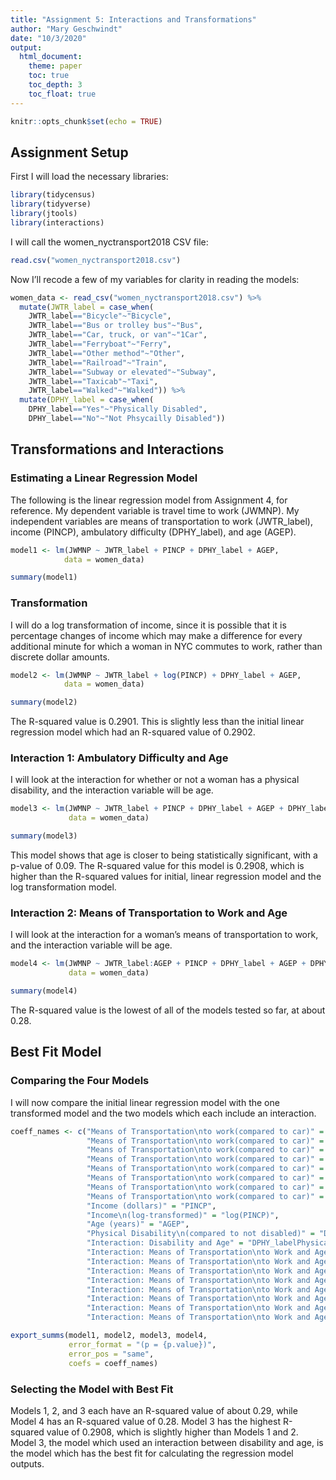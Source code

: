 ---
title: "Assignment 5: Interactions and Transformations"
author: "Mary Geschwindt"
date: "10/3/2020"
output:
  html_document:
    theme: paper
    toc: true
    toc_depth: 3
    toc_float: true
---

```{r setup, include=FALSE}
knitr::opts_chunk$set(echo = TRUE)
```

## Assignment Setup

First I will load the necessary libraries:

```{r message=FALSE, results='hide'}
library(tidycensus)
library(tidyverse)
library(jtools)
library(interactions)
```

I will call the women_nyctransport2018 CSV file:

```{r message=FALSE, results='hide'}
read.csv("women_nyctransport2018.csv")
```

Now I'll recode a few of my variables for clarity in reading the models:

```{r message=FALSE, results='hide'}
women_data <- read_csv("women_nyctransport2018.csv") %>%
  mutate(JWTR_label = case_when(
    JWTR_label=="Bicycle"~"Bicycle",
    JWTR_label=="Bus or trolley bus"~"Bus",
    JWTR_label=="Car, truck, or van"~"1Car",
    JWTR_label=="Ferryboat"~"Ferry",
    JWTR_label=="Other method"~"Other",
    JWTR_label=="Railroad"~"Train",
    JWTR_label=="Subway or elevated"~"Subway",
    JWTR_label=="Taxicab"~"Taxi",
    JWTR_label=="Walked"~"Walked")) %>%
  mutate(DPHY_label = case_when(
    DPHY_label=="Yes"~"Physically Disabled",
    DPHY_label=="No"~"Not Phsycailly Disabled"))
```

## Transformations and Interactions

### Estimating a Linear Regression Model

The following is the linear regression model from Assignment 4, for reference. My dependent variable is travel time to work (JWMNP). My independent variables are means of transportation to work (JWTR_label), income (PINCP), ambulatory difficulty (DPHY_label), and age (AGEP).

```{r}
model1 <- lm(JWMNP ~ JWTR_label + PINCP + DPHY_label + AGEP,
            data = women_data)

summary(model1)
```

### Transformation

I will do a log transformation of income, since it is possible that it is percentage changes of income which may make a difference for every additional minute for which a woman in NYC commutes to work, rather than discrete dollar amounts.

```{r}
model2 <- lm(JWMNP ~ JWTR_label + log(PINCP) + DPHY_label + AGEP,
            data = women_data)

summary(model2)
```

The R-squared value is 0.2901. This is slightly less than the initial linear regression model which had an R-squared value of 0.2902.

### Interaction 1: Ambulatory Difficulty and Age

I will look at the interaction for whether or not a woman has a physical disability, and the interaction variable will be age.

```{r}
model3 <- lm(JWMNP ~ JWTR_label + PINCP + DPHY_label + AGEP + DPHY_label:AGEP,
             data = women_data)

summary(model3)
```

This model shows that age is closer to being statistically significant, with a p-value of 0.09. The R-squared value for this model is 0.2908, which is higher than the R-squared values for initial, linear regression model and the log transformation model.

### Interaction 2: Means of Transportation to Work and Age

I will look at the interaction for a woman's means of transportation to work, and the interaction variable will be age.

```{r}
model4 <- lm(JWMNP ~ JWTR_label:AGEP + PINCP + DPHY_label + AGEP + DPHY_label,
             data = women_data)

summary(model4)
```

The R-squared value is the lowest of all of the models tested so far, at about 0.28.

## Best Fit Model

### Comparing the Four Models

I will now compare the initial linear regression model with the one transformed model and the two models which each include an interaction.

```{r}
coeff_names <- c("Means of Transportation\nto work(compared to car)" = "JWTR_labelBicycle",
                 "Means of Transportation\nto work(compared to car)" = "JWTR_labelBus",
                 "Means of Transportation\nto work(compared to car)" = "JWTR_labelFerry",
                 "Means of Transportation\nto work(compared to car)" = "JWTR_labelOther",
                 "Means of Transportation\nto work(compared to car)" = "JWTR_labelSubway",
                 "Means of Transportation\nto work(compared to car)" = "JWTR_labelTaxi",
                 "Means of Transportation\nto work(compared to car)" = "JWTR_labelTrain",
                 "Means of Transportation\nto work(compared to car)" = "JWTR_labelWalked",
                 "Income (dollars)" = "PINCP",
                 "Income\n(log-transformed)" = "log(PINCP)",
                 "Age (years)" = "AGEP",
                 "Physical Disability\n(compared to not disabled)" = "DPHY_labelPhysically Disabled",
                 "Interaction: Disability and Age" = "DPHY_labelPhysically Disabled:AGEP",
                 "Interaction: Means of Transportation\nto Work and Age" = "JWTR_labelBicycle:AGEP",
                 "Interaction: Means of Transportation\nto Work and Age" = "JWTR_labelBus:AGEP",
                 "Interaction: Means of Transportation\nto Work and Age" = "JWTR_labelFerry:AGEP",
                 "Interaction: Means of Transportation\nto Work and Age" = "JWTR_labelOther:AGEP",
                 "Interaction: Means of Transportation\nto Work and Age" = "JWTR_labelSubway:AGEP",
                 "Interaction: Means of Transportation\nto Work and Age" = "JWTR_labelTaxi:AGEP",
                 "Interaction: Means of Transportation\nto Work and Age" = "JWTR_labelTrain:AGEP",
                 "Interaction: Means of Transportation\nto Work and Age" = "JWTR_labelWalked:AGEP")

export_summs(model1, model2, model3, model4,
             error_format = "(p = {p.value})",
             error_pos = "same",
             coefs = coeff_names)
```

### Selecting the Model with Best Fit

Models 1, 2, and 3 each have an R-squared value of about 0.29, while Model 4 has an R-squared value of 0.28. Model 3 has the highest R-squared value of 0.2908, which is slightly higher than Models 1 and 2. Model 3, the model which used an interaction between disability and age, is the model which has the best fit for calculating the regression model outputs.